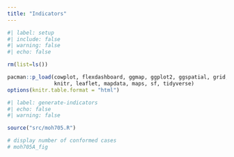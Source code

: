 ```yaml
---
title: "Indicators"
---
```


```r
#| label: setup
#| include: false
#| warning: false
#| echo: false

rm(list=ls())

pacman::p_load(cowplot, flexdashboard, ggmap, ggplot2, ggspatial, grid, 
               knitr, leaflet, mapdata, maps, sf, tidyverse)
options(knitr.table.format = "html") 
```

```r
#| label: generate-indicators
#| echo: false
#| warning: false

source("src/moh705.R")

# display number of conformed cases
# moh705A_fig
```
